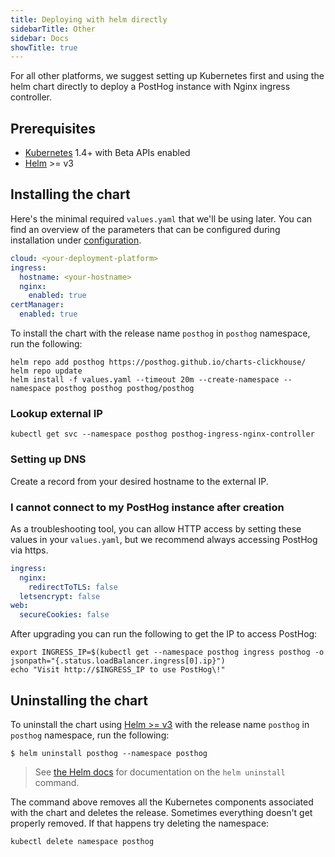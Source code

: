 ```yaml
---
title: Deploying with helm directly
sidebarTitle: Other
sidebar: Docs
showTitle: true
---
```



For all other platforms, we suggest setting up Kubernetes first and using the helm chart directly to deploy a PostHog instance with Nginx ingress controller.

## Prerequisites
- [Kubernetes](http://kubernetes.io) 1.4+ with Beta APIs enabled
- [Helm](https://helm.sh) >= v3


## Installing the chart

Here's the minimal required `values.yaml` that we'll be using later. You can find an overview of the parameters that can be configured during installation under [configuration](/docs/self-host/deploy/configuration).
```yaml
cloud: <your-deployment-platform>
ingress:
  hostname: <your-hostname>
  nginx:
    enabled: true
certManager:
  enabled: true
```

To install the chart with the release name `posthog` in `posthog` namespace, run the following:

```console
helm repo add posthog https://posthog.github.io/charts-clickhouse/
helm repo update
helm install -f values.yaml --timeout 20m --create-namespace --namespace posthog posthog posthog/posthog
```

### Lookup external IP

```console
kubectl get svc --namespace posthog posthog-ingress-nginx-controller
```

### Setting up DNS

Create a record from your desired hostname to the external IP.

### I cannot connect to my PostHog instance after creation

As a troubleshooting tool, you can allow HTTP access by setting these values in your `values.yaml`, but we recommend always accessing PostHog via https.
```yaml
ingress:
  nginx:
    redirectToTLS: false
  letsencrypt: false
web:
  secureCookies: false
```

After upgrading you can run the following to get the IP to access PostHog:
```console
export INGRESS_IP=$(kubectl get --namespace posthog ingress posthog -o jsonpath="{.status.loadBalancer.ingress[0].ip}")
echo "Visit http://$INGRESS_IP to use PostHog\!"
```

<UpgradingSnippet />

## Uninstalling the chart

To uninstall the chart using [Helm >= v3](https://helm.sh/) with the release name `posthog` in `posthog` namespace, run the following:
```console
$ helm uninstall posthog --namespace posthog
```

> See [the Helm docs](https://helm.sh/docs/helm/helm_uninstall/) for documentation on the `helm uninstall` command.

The command above removes all the Kubernetes components associated with the chart and deletes the release. Sometimes everything doesn't get properly removed. If that happens try deleting the namespace:
```console
kubectl delete namespace posthog
```
